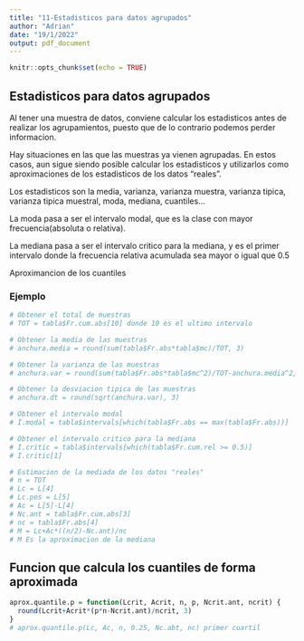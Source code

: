 ```yaml
---
title: "11-Estadisticos para datos agrupados"
author: "Adrian"
date: "19/1/2022"
output: pdf_document
---
```


```r
knitr::opts_chunk$set(echo = TRUE)
```

## Estadisticos para datos agrupados
Al tener una muestra de datos, conviene calcular los estadisticos antes de realizar los agrupamientos, puesto que de lo contrario podemos perder informacion.

Hay situaciones en las que las muestras ya vienen agrupadas. En estos casos, aun sigue siendo posible calcular los estadisticos y utilizarlos como aproximaciones de los estadisticos de los datos "reales".

Los estadisticos son la media, varianza, varianza muestra, varianza tipica, varianza tipica muestral, moda, mediana, cuantiles...

La moda pasa a ser el intervalo modal, que es la clase con mayor frecuencia(absoluta o relativa).

La mediana pasa a ser el intervalo critico para la mediana, y es el primer intervalo donde la frecuencia relativa acumulada sea mayor o igual que 0.5

Aproximancion de los cuantiles

### Ejemplo
```r
# Obtener el total de muestras
# TOT = tabla$Fr.cum.abs[10] donde 10 es el ultimo intervalo

# Obtener la media de las muestras
# anchura.media = round(sum(tabla$Fr.abs*tabla$mc)/TOT, 3)

# Obtener la varianza de las muestras
# anchura.var = round(sum(tabla$Fr.abs*tabla$mc^2)/TOT-anchura.media^2,3)

# Obtener la desviacion tipica de las muestras
# anchura.dt = round(sqrt(anchura.var), 3)

# Obtener el intervalo modal
# I.modal = tabla$intervals[which(tabla$Fr.abs == max(tabla$Fr.abs))]

# Obtener el intervalo critico para la mediana
# I.critic = tabla$intervals[which(tabla$Fr.cum.rel >= 0.5)]
# I.critic[1]

# Estimacion de la mediada de los datos "reales"
# n = TOT
# Lc = L[4]
# Lc.pos = L[5]
# Ac = L[5]-L[4]
# Nc.ant = tabla$Fr.cum.abs[3]
# nc = tabla$Fr.abs[4]
# M = Lc+Ac*((n/2)-Nc.ant)/nc
# M Es la aproximacion de la mediana
```


## Funcion que calcula los cuantiles de forma aproximada

```r
aprox.quantile.p = function(Lcrit, Acrit, n, p, Ncrit.ant, ncrit) {
  round(Lcrit+Acrit*(p*n-Ncrit.ant)/ncrit, 3)
}
# aprox.quantile.p(Lc, Ac, n, 0.25, Nc.abt, nc) primer cuartil
```












